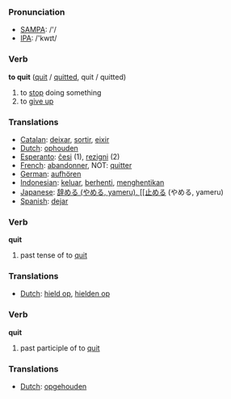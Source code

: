 === Pronunciation ===
*[[w:SAMPA|SAMPA]]: /'/
*[[w:IPA|IPA]]: /'kwɪt/

=== Verb ===

'''to quit''' ([[quit]] / [[quitted]], quit / quitted)

# to [[stop]] doing something
# to [[give up]]

=== Translations ===
*[[Catalan]]: [[deixar]], [[sortir]], [[eixir]]
*[[Dutch]]: [[ophouden]]
*[[Esperanto]]: [[ĉesi]] (1), [[rezigni]] (2)
*[[French]]: [[abandonner]], NOT: [[quitter]]
*[[German]]: [[aufhören]]
*[[Indonesian]]: [[keluar]], [[henti|berhenti]], [[henti|menghentikan]]
*[[Japanese]]: [[辞める (やめる, yameru), [[止める]] (やめる, yameru)
*[[Spanish]]: [[dejar]]

=== Verb ===

'''quit'''

# past tense of to [[quit]]

=== Translations ===
*[[Dutch]]: [[hield op]], [[hielden op]]

=== Verb ===

'''quit'''

# past participle of to [[quit]]

=== Translations ===
*[[Dutch]]: [[opgehouden]]